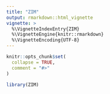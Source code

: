 ```yaml
---
title: "ZIM"
output: rmarkdown::html_vignette
vignette: >
  %\VignetteIndexEntry{ZIM}
  %\VignetteEngine{knitr::rmarkdown}
  %\VignetteEncoding{UTF-8}
---
```


```r
knitr::opts_chunk$set(
  collapse = TRUE,
  comment = "#>"
)
```

```r
library(ZIM)
```
